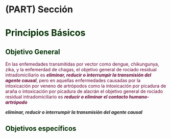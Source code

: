 # (PART) Sección {-}

# **<span style="color:#003300;">Principios Básicos</span>** {#principios_irs}

## **<span style="color:#003300;">Objetivo General </span>** 

<span style="color:#660033;">En las enfemedades transmitidas por vector como dengue, chikungunya, zika, y la enfemerdad de chagas, el objetivo general de rociado residual intradomiciliario es ***eliminar, reducir o interrumpir la transmisión del agente causal***, pero en aquellas enfermedades causadas por la intoxicación por veneno de artrópodos como la intoxicación por picadura de araña o intoxicación por picadura de alacrán el objetivo general de rociado residual intradomiciliario es ***reducir o eliminar el contacto humano-artrópodo***</span>



:::: {.center data-latex=""}

::: {.minipage data-latex="{.5\linewidth}"}

***eliminar, reducir o interrumpir la transmisión del agente causal***
:::

::::

## **<span style="color:#003300;">Objetivos específicos </span>** 

